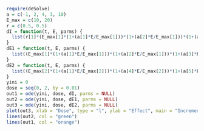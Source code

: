 

```r
require(deSolve)
a = c(-1, 2, 4, 3, 10)
E_max = c(10, 20)
r = c(0.5, 0.5)
dI = function(t, E, parms) {
  list(r[1]*(E_max[1]*(1+(a[1]*E/E_max[1]))*(1+(a[2]*E/E_max[1]))*(1+(a[3]*E/E_max[1]))) + r[2]*(E_max[2]*(1+(a[1]*E/E_max[2]))*(1+(a[4]*E/E_max[2]))*(1+(a[5]*E/E_max[2]))))
}
dE1 = function(t, E, parms) {
  list((E_max[1]*(1+(a[1]*E/E_max[1]))*(1+(a[2]*E/E_max[1]))*(1+(a[3]*E/E_max[1]))))
}
dE2 = function(t, E, parms) {
  list((E_max[2]*(1+(a[1]*E/E_max[2]))*(1+(a[4]*E/E_max[2]))*(1+(a[5]*E/E_max[2]))))
}
yini = 0
dose = seq(0, 2, by = 0.01)
out1 = ode(yini, dose, dI, parms = NULL)
out2 = ode(yini, dose, dE1, parms = NULL)
out3 = ode(yini, dose, dE2, parms = NULL)
plot(out3, xlab = "Dose", type = "l", ylab = "Effect", main = "Incremental Effect Additivity", col = "red")
lines(out2, col = "green")
lines(out1, col = "orange")
```


